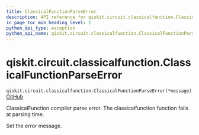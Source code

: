 ```yaml
---
title: ClassicalFunctionParseError
description: API reference for qiskit.circuit.classicalfunction.ClassicalFunctionParseError
in_page_toc_min_heading_level: 1
python_api_type: exception
python_api_name: qiskit.circuit.classicalfunction.ClassicalFunctionParseError
---
```


<span id="qiskit-circuit-classicalfunction-classicalfunctionparseerror" />

# qiskit.circuit.classicalfunction.ClassicalFunctionParseError

<span id="qiskit.circuit.classicalfunction.ClassicalFunctionParseError" />

`qiskit.circuit.classicalfunction.ClassicalFunctionParseError(*message)` [GitHub](https://github.com/qiskit/qiskit/tree/stable/0.25/qiskit/circuit/classicalfunction/exceptions.py "view source code")

ClassicalFunction compiler parse error. The classicalfunction function fails at parsing time.

Set the error message.

